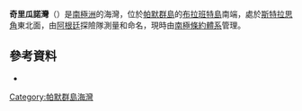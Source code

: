 {{Coord|64|28|S|62|31|W|source:GNIS|display=title}}

'''奇里瓜諾灣'''（{{lang-en|Chiriguano Bay}}）是[[南極洲|南極洲]]的海灣，位於[[帕默群島|帕默群島]]的[[布拉班特島|布拉班特島]]南端，處於[[斯特拉思角|斯特拉思角]]東北面，由[[阿根廷|阿根廷]]探險隊測量和命名，現時由[[南極條約體系|南極條約體系]]管理。

==參考資料==
* {{usgs-gazetteer|id=2740}}

{{DEFAULTSORT:Chiriguano Bay}}
[[Category:帕默群島海灣|Category:帕默群島海灣]]


{{PalmerArchipelago-geo-stub}}